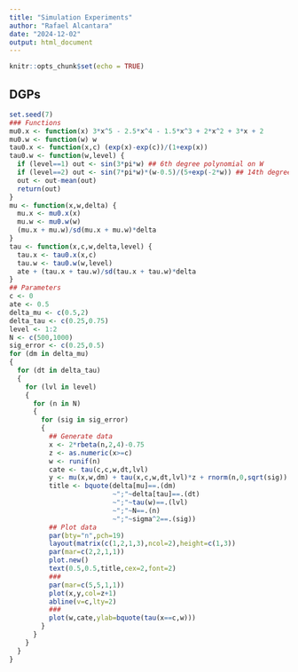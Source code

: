 ```yaml
---
title: "Simulation Experiments"
author: "Rafael Alcantara"
date: "2024-12-02"
output: html_document
---
```


```r
knitr::opts_chunk$set(echo = TRUE)
```

## DGPs
```r
set.seed(7)
### Functions
mu0.x <- function(x) 3*x^5 - 2.5*x^4 - 1.5*x^3 + 2*x^2 + 3*x + 2
mu0.w <- function(w) w
tau0.x <- function(x,c) (exp(x)-exp(c))/(1+exp(x))
tau0.w <- function(w,level) {
  if (level==1) out <- sin(3*pi*w) ## 6th degree polynomial on W
  if (level==2) out <- sin(7*pi*w)*(w-0.5)/(5+exp(-2*w)) ## 14th degree polynomial on W
  out <- out-mean(out)
  return(out)
}
mu <- function(x,w,delta) {
  mu.x <- mu0.x(x)
  mu.w <- mu0.w(w)
  (mu.x + mu.w)/sd(mu.x + mu.w)*delta
}
tau <- function(x,c,w,delta,level) {
  tau.x <- tau0.x(x,c)
  tau.w <- tau0.w(w,level)
  ate + (tau.x + tau.w)/sd(tau.x + tau.w)*delta
}
## Parameters
c <- 0
ate <- 0.5
delta_mu <- c(0.5,2)
delta_tau <- c(0.25,0.75)
level <- 1:2
N <- c(500,1000)
sig_error <- c(0.25,0.5)
for (dm in delta_mu)
{
  for (dt in delta_tau)
  {
    for (lvl in level)
    {
      for (n in N)
      {
        for (sig in sig_error)
        {
          ## Generate data
          x <- 2*rbeta(n,2,4)-0.75
          z <- as.numeric(x>=c)
          w <- runif(n)
          cate <- tau(c,c,w,dt,lvl)
          y <- mu(x,w,dm) + tau(x,c,w,dt,lvl)*z + rnorm(n,0,sqrt(sig))
          title <- bquote(delta[mu]==.(dm)
                          ~";"~delta[tau]==.(dt)
                          ~";"~tau(w)==.(lvl)
                          ~";"~N==.(n)
                          ~";"~sigma^2==.(sig))
          ## Plot data
          par(bty="n",pch=19)
          layout(matrix(c(1,2,1,3),ncol=2),height=c(1,3))
          par(mar=c(2,2,1,1))
          plot.new()
          text(0.5,0.5,title,cex=2,font=2)
          ###
          par(mar=c(5,5,1,1))
          plot(x,y,col=z+1)
          abline(v=c,lty=2)
          ###
          plot(w,cate,ylab=bquote(tau(x==c,w)))
        }
      }
    }
  }
}
```

